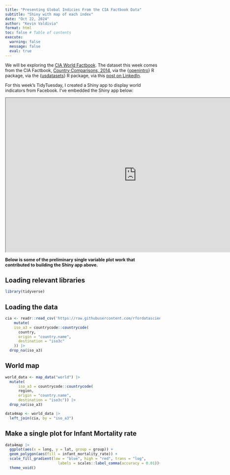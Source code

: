 ```yaml
---
title: "Presenting Global Indicies From the CIA Factbook Data"
subtitle: "Shiny with map of each index"
date: "Oct 22, 2024"
author: "Kevin Valdivia"
format: html
toc: false # Table of contents
execute: 
  warning: false
  message: false
  eval: true
---
```

We will be exploring the [CIA World Factbook](https://www.cia.gov/the-world-factbook/). The dataset this week comes from the CIA Factbook, [Country Comparisons, 2014](https://www.cia.gov/the-world-factbook/references/guide-to-country-comparisons/), via the {[openintro](https://openintrostat.github.io/openintro/)} R package, via the {[usdatasets](https://cran.r-project.org/web/packages/usdatasets/index.html)} R package, via this [post on LinkedIn](https://www.linkedin.com/posts/andrescaceresrossi_rstats-rstudio-opensource-activity-7249513444830318592-r395/).

::: {.callout-note title="Shiny"}
For this week's TidyTuesday, I created a Shiny app to display world indicators from Facebook. I've embedded the Shiny app below:
:::

<iframe width="850" height="500" src=https://kevin-valdivia.shinyapps.io/CIA_Factbook/ title="Sankey Prelim" data-external="1"></iframe>


**Below is some of the preliminary single variable plot work that contributed to building the Shiny app above.**

## Loading relevant libraries

```r
library(tidyverse)
```

## Loading the data

```r
cia <- readr::read_csv('https://raw.githubusercontent.com/rfordatascience/tidytuesday/master/data/2024/2024-10-22/cia_factbook.csv') |> 
    mutate(
    iso_a3 = countrycode::countrycode(
      country,
      origin = "country.name",
      destination = "iso3c"
    )) |> 
  drop_na(iso_a3)
```

## World map

```r
world_data <- map_data("world") |> 
  mutate(
      iso_a3 = countrycode::countrycode(
      region,
      origin = "country.name",
      destination = "iso3c")) |> 
  drop_na(iso_a3)

data4map <- world_data |> 
  left_join(cia, by = "iso_a3")
```

## Make a single plot for Infant Mortality rate

```r
data4map |> 
  ggplot(aes(x = long, y = lat, group = group)) +
  geom_polygon(aes(fill = infant_mortality_rate)) +
  scale_fill_gradient(low = "blue", high = "red", trans = "log", 
                        labels = scales::label_comma(accuracy = 0.01))+
  theme_void()
```

